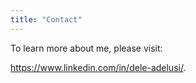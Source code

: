 ---
title: "Contact"
---

To learn more about me, please visit:

<https://www.linkedin.com/in/dele-adelusi/>.

